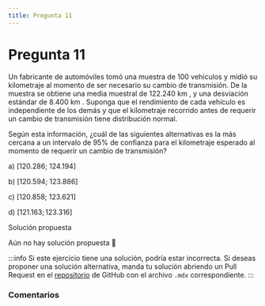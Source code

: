 ```yaml
---
title: Pregunta 11
---
```



# Pregunta 11

Un fabricante de automóviles tomó una muestra de 100 vehículos y midió su kilometraje al momento de ser necesario su cambio de transmisión. De la muestra se obtiene una media muestral de 122.240 km , y una desviación estándar de 8.400 km . Suponga que el rendimiento de cada vehículo es independiente de los demás y que el kilometraje recorrido antes de requerir un cambio de transmisión tiene distribución normal.

Según esta información, ¿cuál de las siguientes alternativas es la más cercana a un intervalo de $95 \%$ de confianza para el kilometraje esperado al momento de requerir un cambio de transmisión?

a) $[120.286$; 124.194]

b) $[120.594$; 123.886]

c) $[120.858$; 123.621]

d) $[121.163 ; 123.316]$

<MDXDetails>
<summary>Solución propuesta</summary>

Aún no hay solución propuesta 🥲

:::info 
Si este ejercicio tiene una solución, podría estar incorrecta. Si deseas proponer una solución alternativa, manda tu solución abriendo
un Pull Request en el [repositorio](https://github.com/crow-rojas/apuntes-fundamentals/pulls) de GitHub con el archivo
`.mdx` correspondiente. 
:::

</MDXDetails>

### Comentarios

<Disqus
  url="https://crow-rojas.github.io/apuntes-fundamentals/docs/mathematics/probability-and-statistics/exercises/2023-2/p11"
  identifier="docs/mathematics/probability-and-statistics/exercises/2023-2/p11"
  title="2023-2 Probabilidades y Estadística - Pregunta 11"
/>
